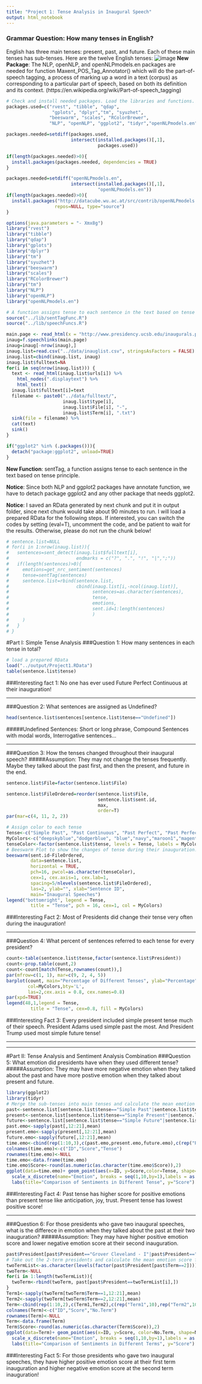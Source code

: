 ```yaml
---
title: "Project 1: Tense Analysis in Inaugural Speech"
output: html_notebook
---
```


### Grammar Question: How many tenses in English?
English has three main tenses: present, past, and future. Each of these main tenses has sub-tenses. Here are the twelve English tenses:
![image](../figs/verbtenses.jpg)
**New Package**: The NLP, openNLP, and openNLPmodels.en packages are needed for function
Maxent_POS_Tag_Annotator() which will do the part-of-speech tagging, a process of marking up a word in a text (corpus) as corresponding to a particular part of speech, based on both its definition and its context. (https://en.wikipedia.org/wiki/Part-of-speech_tagging)
```r
# Check and install needed packages. Load the libraries and functions. 
packages.used=c("rvest", "tibble", "qdap", 
                 "gplots", "dplyr","tm", "syuzhet", 
                "beeswarm", "scales", "RColorBrewer",
                "NLP", "openNLP", "ggplot2", "tidyr","openNLPmodels.en")

packages.needed=setdiff(packages.used, 
                        intersect(installed.packages()[,1], 
                                  packages.used))

if(length(packages.needed)>0){
  install.packages(packages.needed, dependencies = TRUE)
}

packages.needed=setdiff("openNLPmodels.en", 
                        intersect(installed.packages()[,1], 
                                  "openNLPmodels.en"))
if(length(packages.needed)>0){
  install.packages("http://datacube.wu.ac.at/src/contrib/openNLPmodels.en_1.5-1.tar.gz",
                  repos=NULL, type="source")
}

options(java.parameters = "- Xmx8g")
library("rvest")
library("tibble")
library("qdap")
library("gplots")
library("dplyr")
library("tm")
library("syuzhet")
library("beeswarm")
library("scales")
library("RColorBrewer")
library("tm")
library("NLP")
library("openNLP")
library("openNLPmodels.en")

# A function assigns tense to each sentence in the text based on tense principle.
source("../lib/sentTagFunc.R") 
source("../lib/speechFuncs.R")

main.page <- read_html(x = "http://www.presidency.ucsb.edu/inaugurals.php")
inaug=f.speechlinks(main.page)
inaug=inaug[-nrow(inaug),] 
inaug.list=read.csv("../data/inauglist.csv", stringsAsFactors = FALSE)
inaug.list=cbind(inaug.list, inaug)
inaug.list$fulltext=NA
for(i in seq(nrow(inaug.list))) {
  text <- read_html(inaug.list$urls[i]) %>% 
    html_nodes(".displaytext") %>% 
    html_text() 
  inaug.list$fulltext[i]=text
  filename <- paste0("../data/fulltext/", 
                     inaug.list$type[i],
                     inaug.list$File[i], "-", 
                     inaug.list$Term[i], ".txt")
  sink(file = filename) %>% 
  cat(text) 
  sink() 
}

if("ggplot2" %in% (.packages())){
  detach("package:ggplot2", unload=TRUE) 
}
```
**New Function**: sentTag, a function assigns tense to each sentence in the text based on tense principle.

**Notice**: Since both NLP and ggplot2 packages have annotate function, we have to detach package ggplot2 and any other package that needs ggplot2.

**Notice**: I saved an RData generated by next chunk and put it in output folder, since next chunk would take about 90 minutes to run. I will load a prepared RData for the following steps. If interested, you can switch the codes by setting (eval=T), uncomment the code, and be patient to wait for the results. Otherwise, please do not run the chunk below!
```r
# sentence.list=NULL
# for(i in 1:nrow(inaug.list)){
#   sentences=sent_detect(inaug.list$fulltext[i],
#                         endmarks = c("?", ".", "!", "|",";"))
#   if(length(sentences)>0){
#     emotions=get_nrc_sentiment(sentences)
#     tense=sentTag(sentences)
#     sentence.list=rbind(sentence.list, 
#                         cbind(inaug.list[i,-ncol(inaug.list)],
#                               sentences=as.character(sentences), 
#                               tense,
#                               emotions,
#                               sent.id=1:length(sentences)
#                               )
#     )
#   }
# }
```
#Part I: Simple Tense Analysis
###Question 1: How many sentences in each tense in total?
```r
# load a prepared RData 
load("../output/Project1.RData")
table(sentence.list$tense)
```
###Interesting fact 1: No one has ever used Future Perfect Continuous at their inauguration!

***

###Question 2: What sentences are assigned as Undefined?
```r
head(sentence.list$sentences[sentence.list$tense=="Undefined"])
```
#####Undefined Sentences: Short or long phrase, Compound Sentences with modal words, Interrogative sentences...

***

###Question 3: How the tenses changed throughout their inaugural speech?
#####Assumption: They may not change the tenses frequently. Maybe they talked about the past first, and then the present, and future in the end.
```r
sentence.list$File=factor(sentence.list$File)

sentence.list$FileOrdered=reorder(sentence.list$File, 
                                  sentence.list$sent.id, 
                                  max, 
                                  order=T)
par(mar=c(4, 11, 2, 2))

# Assign color to each tense 
Tense<-c("Simple Past", "Past Continuous", "Past Perfect", "Past Perfect Continuous", "Simple Present", "Present Continuous", "Present Perfect", "Present Perfect Continuous", "Simple Future","Future Continuous","Future Perfect","Undefined")
MyColors<-c("deepskyblue","dodgerblue", "blue","navy","maroon1","magenta","orchid", "purple","yellow","orange","orangered", "grey")
tenseColor<-factor(sentence.list$tense, levels = Tense, labels = MyColors)
# Beeswarm Plot to show the changes of tense during their inauguration.
beeswarm(sent.id~FileOrdered, 
         data=sentence.list,
         horizontal = TRUE,
         pch=16, pwcol=as.character(tenseColor),
         cex=1, cex.axis=1, cex.lab=1,
         spacing=5/nlevels(sentence.list$FileOrdered),
         las=2, ylab="", xlab="Sentence ID",
         main="Inaugural Speeches")
legend("bottomright", legend = Tense,
         title = "Tense", pch = 16, cex=1, col = MyColors)
```
###Interesting Fact 2: Most of Presidents did change their tense very often during the inauguration!


***

###Question 4: What percent of sentences referred to each tense for every president?
```r
count<-table(sentence.list$tense,factor(sentence.list$President))
count<-prop.table(count,2)
count<-count[match(Tense,rownames(count)),]
par(mfrow=c(1, 1), mar=c(9, 2, 4, 5))
barplot(count, main="Percentage of Different Tenses", ylab="Percentage",
        col=MyColors,bty='L',
        las=2,cex.axis = 0.8, cex.names=0.8)
par(xpd=TRUE)
legend(48,1,legend = Tense,
         title = "Tense", cex=0.8, fill = MyColors)
```
###Interesting Fact 3: Every president included simple present tense much of their speech. President Adams used simple past the most. And President Trump used most simple future tense!


***
***


#Part II: Tense Analysis and Sentiment Analysis Combination
###Question 5: What emotion did presidents have when they used different tense?
#####Assumption: They may have more negative emotion when they talked about the past and have more postive emotion when they talked about present and future.
```r
library(ggplot2)
library(tidyr)
# Merge the sub-tenses into main tenses and calculate the mean emotion scores for each main tenses.
past<-sentence.list[sentence.list$tense=="Simple Past"|sentence.list$tense=="Past Perfect"|sentence.list$tense=="Past Continuous"|sentence.list$tense=="Past Perfect Continuous",]
present<-sentence.list[sentence.list$tense=="Simple Present"|sentence.list$tense=="Present Perfect"|sentence.list$tense=="Present Continuous"|sentence.list$tense=="Present Perfect Continuous",]
future<-sentence.list[sentence.list$tense=="Simple Future"|sentence.list$tense=="Future Perfect"|sentence.list$tense=="Future Continuous"|sentence.list$tense=="Future Perfect Continuous",]
past.emo<-sapply(past[,12:21],mean)
present.emo<-sapply(present[,12:21],mean)
future.emo<-sapply(future[,12:21],mean)
time.emo<-cbind(rep(1:10,3),c(past.emo,present.emo,future.emo),c(rep("Past",10),rep("Present",10),rep("Future",10)))
colnames(time.emo)<-c("ID","Score","Tense")
rownames(time.emo)<-NULL
time.emo<-data.frame(time.emo)
time.emo$Score<-round(as.numeric(as.character(time.emo$Score)),2)
ggplot(data=time.emo)+ geom_point(aes(x=ID, y=Score,color=Tense, shape=Tense, size=1))+
  scale_x_discrete(name="Emotion", breaks = seq(1,10,by=1),labels = as.character(names(past.emo)))+
  labs(title="Comparison of Sentiments in Different Tense", y="Score")
```
###Interesting Fact 4: Past tense has higher score for positive emotions than present tense like anticipation, joy, trust. Present tense has lowest positive score!


***


###Question 6: For those presidents who gave two inaugural speeches, what is the differece in emotion when they talked about the past at their two inauguration?
#####Assumption: They may have higher positive emotion score and lower negative emotion score at their second inauguration.
```r
past$President[past$President=="Grover Cleveland - I"|past$President=="Grover Cleveland - II"]<-"Grover Cleveland"
# Take out the 2-term presidents and calculate the mean emotion score for each term.
twoTermList<-as.character(levels(factor(past$President[past$Term==2])))
twoTerm<-NULL
for(i in 1:length(twoTermList)){
  twoTerm<-rbind(twoTerm, past[past$President==twoTermList[i],])
}
Term1<-sapply(twoTerm[twoTerm$Term==1,12:21],mean)
Term2<-sapply(twoTerm[twoTerm$Term==2,12:21],mean)
Term<-cbind(rep(1:10,2),c(Term1,Term2),c(rep("Term1",10),rep("Term2",10)))
colnames(Term)<-c("ID","Score","No.Term")
rownames(Term)<-NULL
Term<-data.frame(Term)
Term$Score<-round(as.numeric(as.character(Term$Score)),2)
ggplot(data=Term)+ geom_point(aes(x=ID, y=Score, color=No.Term, shape=No.Term, size=1))+
  scale_x_discrete(name="Emotion", breaks = seq(1,10,by=1),labels = as.character(names(Term1)))+
  labs(title="Comparison of Sentiments in Different Terms", y="Score")
```
###Interesting Fact 5: For those presidents who gave two inaugural speeches, they have higher positive emotion score at their first term inauguration and higher negative emotion score at the second term inauguration!